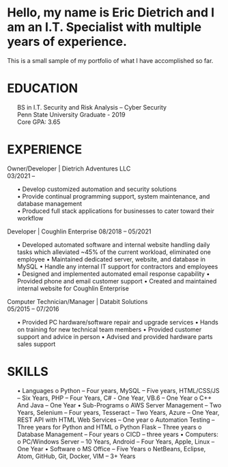 # Hello, my name is Eric Dietrich and I am an I.T. Specialist with multiple years of experience.

This is a small sample of my portfolio of what I have accomplished so far.


# EDUCATION
<ul>
BS in I.T. Security and Risk Analysis – Cyber Security <br />
Penn State University Graduate - 2019 <br />
Core GPA: 3.65 <br />
</ul>

# EXPERIENCE
Owner/Developer | Dietrich Adventures LLC <br />
03/2021 – <br />
<ul>
•	Develop customized automation and security solutions <br />
•	Provide continual programming support, system maintenance, and database management <br />
•	Produced full stack applications for businesses to cater toward their workflow <br />
</ul>
Developer | Coughlin Enterprise
08/2018 – 05/2021
<ul>
•	Developed automated software and internal website handling daily tasks which alleviated ~45% of the current workload, eliminated one employee
•	Maintained dedicated server, website, and database in MySQL
•	Handle any internal IT support for contractors and employees
•	Designed and implemented automated email response capability
•	Provided phone and email customer support
•	Created and maintained internal website for Coughlin Enterprise
</ul>
Computer Technician/Manager | Databit Solutions <br />
05/2015 – 07/2016 <br />
<ul>
•	Provided PC hardware/software repair and upgrade services
•	Hands on training for new technical team members
•	Provided customer support and advice in person
•	Advised and provided hardware parts sales support
</ul>

# SKILLS
<ul>
•	Languages
o	Python – Four years, MySQL – Five years, HTML/CSS/JS – Six Years, PHP – Four Years, C# - One Year, VB.6 – One Year
o	C++ And Java – One Year
•	Sub-Programs
o	AWS Server Management – Two Years, Selenium – Four years, Tesseract – Two Years, Azure – One Year, REST API with HTML Web Services – One year
o	Automation Testing – Three years for Python and HTML
o	Python Flask – Three years
o	Database Management – Four years
o	CICD – three years
•	Computers:
o	PC/Windows Server – 10 Years, Android – Four Years, Apple, Linux – One Year
•	Software
o	MS Office – Five Years
o	NetBeans, Eclipse, Atom, GitHub, Git, Docker, VIM – 3+ Years
</ ul>
